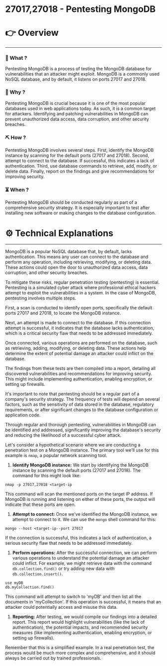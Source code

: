 # 27017,27018 - Pentesting MongoDB


# 👉 Overview

---

### 👀 What ?

Pentesting MongoDB is a process of testing the MongoDB database for vulnerabilities that an attacker might exploit. MongoDB is a commonly used NoSQL database, and by default, it listens on ports 27017 and 27018.


### 🧐 Why ?

Pentesting MongoDB is crucial because it is one of the most popular databases used in web applications today. As such, it is a common target for attackers. Identifying and patching vulnerabilities in MongoDB can prevent unauthorized data access, data corruption, and other security breaches.


### ⛏️ How ?

Pentesting MongoDB involves several steps. First, identify the MongoDB instance by scanning for the default ports (27017 and 27018). Second, attempt to connect to the database. If successful, this indicates a lack of authentication. Third, use database commands to retrieve, add, modify, or delete data. Finally, report on the findings and give recommendations for improving security.


### ⏳ When ?

Pentesting MongoDB should be conducted regularly as part of a comprehensive security strategy. It is especially important to test after installing new software or making changes to the database configuration.


# ⚙️ Technical Explanations

---

MongoDB is a popular NoSQL database that, by default, lacks authentication. This means any user can connect to the database and perform any operation, including retrieving, modifying, or deleting data. These actions could open the door to unauthorized data access, data corruption, and other security breaches.

To mitigate these risks, regular penetration testing (pentesting) is essential. Pentesting is a simulated cyber attack where professional ethical hackers attempt to exploit the vulnerabilities in a system. In the case of MongoDB, pentesting involves multiple steps.

First, a scan is conducted to identify open ports, specifically the default ports 27017 and 27018, to locate the MongoDB instance.

Next, an attempt is made to connect to the database. If this connection attempt is successful, it indicates that the database lacks authentication, which is a critical security flaw that needs to be addressed immediately.

Once connected, various operations are performed on the database, such as retrieving, adding, modifying, or deleting data. These actions help determine the extent of potential damage an attacker could inflict on the database.

The findings from these tests are then compiled into a report, detailing all discovered vulnerabilities and recommendations for improving security. This might include implementing authentication, enabling encryption, or setting up firewalls.

It's important to note that pentesting should be a regular part of a company's security strategy. The frequency of tests will depend on several factors, such as the sensitivity of data stored in the database, regulatory requirements, or after significant changes to the database configuration or application code.

Through regular and thorough pentesting, vulnerabilities in MongoDB can be identified and addressed, significantly improving the database's security and reducing the likelihood of a successful cyber attack.

Let's consider a hypothetical scenario where we are conducting a penetration test on a MongoDB instance. The primary tool we'll use for this example is `nmap`, a popular network scanning tool.

1. **Identify MongoDB instance:** We start by identifying the MongoDB instance by scanning the default ports (27017 and 27018). The command for this might look like:

```
nmap -p 27017,27018 <target-ip

```

This command will scan the mentioned ports on the target IP address. If MongoDB is running and listening on either of these ports, the output will indicate that these ports are open.

1. **Attempt to connect:** Once we've identified the MongoDB instance, we attempt to connect to it. We can use the `mongo` shell command for this:

```
mongo --host <target-ip--port 27017

```

If the connection is successful, this indicates a lack of authentication, a serious security flaw that needs to be addressed immediately.

1. **Perform operations:** After the successful connection, we can perform various operations to understand the potential damage an attacker could inflict. For example, we might retrieve data with the command `db.collection.find()` or try adding new data with `db.collection.insert()`.

```
use myDB
db.myCollection.find()

```

This command will attempt to switch to 'myDB' and then list all the documents in 'myCollection'. If this operation is successful, it means that an attacker could potentially access and misuse this data.

1. **Reporting:** After testing, we would compile our findings into a detailed report. This report would highlight vulnerabilities (like the lack of authentication), the potential impacts, and recommended security measures (like implementing authentication, enabling encryption, or setting up firewalls).

Remember that this is a simplified example. In a real penetration test, the process would be much more complex and comprehensive, and it should always be carried out by trained professionals.
